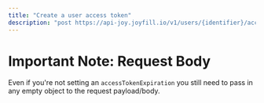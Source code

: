 ```yaml
---
title: "Create a user access token"
description: "post https://api-joy.joyfill.io/v1/users/{identifier}/access_tokens"
---
```


# Important Note: Request Body

Even if you're not setting an `accessTokenExpiration` you still need to pass in any empty object to the request payload/body.
